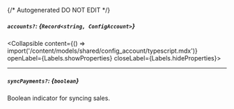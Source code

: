 {/* Autogenerated DO NOT EDIT  */}

##### `accounts?`: *{`Record<string, ConfigAccount>`}*
<Collapsible content={() => import('/content/models/shared/config_account/typescript.mdx')} openLabel={Labels.showProperties} closeLabel={Labels.hideProperties}>
</Collapsible>

---
##### `syncPayments?`: *{`boolean`}*
Boolean indicator for syncing sales.


